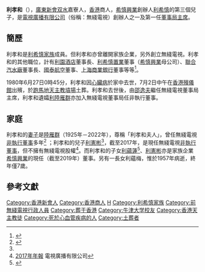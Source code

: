 {{infobox officeholder
|name=利孝和
|birth_date=1910年
|death_date={{death date and age|1980|6|27|1910|4|21}}
|office=[[電視廣播有限公司|電視廣播有限公司]][[董事局主席|董事局主席]]
|term_start=1967年11月19日
|term_end=1980年6月27日
|successor=[[邵逸夫|邵逸夫]]
|spouse=[[利陸雁群|利陸雁群]]
|children=[[利藴梅|利藴梅]]<br>[[利蘊珍|利蘊珍]]<br/>[[利蘊蓮|利蘊蓮]]<br/>[[利憲彬|利憲彬]]
| parents = [[利希慎|利希慎]]（父親）
}}

'''利孝和'''（{{bd|1910年|4月21日|1980年|6月27日|catIdx=L利}}），[[廣東|廣東]][[新會|新會]][[双水|双水]]嘉寮人，[[香港|香港]]商人，[[希慎興業|希慎興業]]創辦人[[利希慎|利希慎]]的第三個兒子，是[[電視廣播有限公司|電視廣播有限公司]]（俗稱：無綫電視）創辦人之一及第一任[[董事長|董事局主席]]。

==簡歷==
利孝和是[[利希慎家族|利希慎家族]]成員。但利孝和亦曾離開家族企業，另外創立無綫電視。利孝和的其他職位，計有[[利園酒店|利園酒店]]董事長、[[利希慎置業|利希慎置業]]董事（[[希慎興業|希慎興業]]母公司）、[[聯合汽水廠|聯合汽水廠]]董事長、[[國泰航空|國泰航空]]董事、[[上海商業銀行|上海商業銀行]]董事等等<ref name=death>{{cite news|title=利孝和病逝|date=1980年6月27日|newspaper=工商晚報|language=zh-hk|page=1}}</ref>。

1980年6月27日0時45分，利孝和因[[心臟病|心臟病]]於家中去世，7月2日中午在[[香港殯儀館|香港殯儀館]]出殯，於[[跑馬地天主教墳場|跑馬地天主教墳場]]土葬。利孝和去世後，由[[邵逸夫|邵逸夫]]繼任無綫電視董事局主席，利孝和遺孀[[利陸雁群|利陸雁群]]亦加入無綫電視董事局任非執行董事。

==家庭==
利孝和的[[妻子|妻子]]是[[利陸雁群|陸雁群]]（1925年－2022年），尊稱「利孝和夫人」，曾任無綫電視[[非執行董事|非執行董事]]多年<ref name=李八方>{{cite news|url=https://hk.news.appledaily.com/local/daily/article/20120204/16041532|title=利孝和夫人唔做　TVB又有人事變動|department=《隔牆有耳》專欄|author=李八方|publisher=[[蘋果日報_(香港)|蘋果日報]]|publication-place=香港|date=2012-02-04|accessdate=2018-10-22|archive-date=2018-10-23|archive-url=https://web.archive.org/web/20181023034840/https://hk.news.appledaily.com/local/daily/article/20120204/16041532|dead-url=yes}}</ref> ；利孝和的兒子[[利憲彬|利憲彬]]<ref name=李八方/>，截至2017年，是現任無綫電視[[非執行董事|非執行董事]]，但不擁有無綫電視股權<ref>[http://www.hkexnews.hk/listedco/listconews/SEHK/2018/0419/LTN201804199990_C.PDF 2017年年報] {{Wayback|url=http://www.hkexnews.hk/listedco/listconews/SEHK/2018/0419/LTN201804199990_C.PDF |date=20181022232800 }}電視廣播有限公司</ref>。而利孝和的子女[[利蘊蓮|利蘊蓮]]<ref>{{cite news|url=https://www.hk01.com/%E8%B2%A1%E7%B6%93%E5%BF%AB%E8%A8%8A/258458/%E6%BA%AB%E5%A4%9A%E5%A8%9C%E6%89%8B%E8%A8%98-%E5%88%A9%E5%AD%9D%E5%92%8C%E5%A4%AB%E4%BA%BA%E6%AF%8D%E5%A5%B3%E8%A3%9D%E7%8F%BE%E8%BA%AB-%E5%A5%B3%E5%85%92%E5%88%A9%E8%98%8A%E8%93%AE%E7%AD%96%E5%8A%83%E5%9B%9B%E4%BB%A3%E5%90%8C%E5%A0%82|title=【溫多娜手記】利孝和夫人母女裝現身　女兒利蘊蓮策劃四代同堂|department=專欄《溫多娜手記》|work=[[香港01|香港01]]|author=溫多娜|date=2018年11月13日|accessdate=2018-11-22|archive-date=2021-07-21|archive-url=https://web.archive.org/web/20210721201918/https://www.hk01.com/%E8%B2%A1%E7%B6%93%E5%BF%AB%E8%A8%8A/258458/%E6%BA%AB%E5%A4%9A%E5%A8%9C%E6%89%8B%E8%A8%98-%E5%88%A9%E5%AD%9D%E5%92%8C%E5%A4%AB%E4%BA%BA%E6%AF%8D%E5%A5%B3%E8%A3%9D%E7%8F%BE%E8%BA%AB-%E5%A5%B3%E5%85%92%E5%88%A9%E8%98%8A%E8%93%AE%E7%AD%96%E5%8A%83%E5%9B%9B%E4%BB%A3%E5%90%8C%E5%A0%82|dead-url=no}}</ref>、[[利憲彬|利憲彬]]亦是家族企業[[希慎興業|希慎興業]]的現任（截至2019年）董事。另有一長女利蘊梅，惟於1957年病逝，終年僅7歲。

==參考文獻==
{{reflist}}
{{希慎興業}}

{{DEFAULTSORT: Lee, HW}}
[[Category:香港新會人|Category:香港新會人]]
[[Category:香港商人|Category:香港商人]]
[[Category:利姓|H]]
[[Category:利希慎家族|Category:利希慎家族]]
[[Category:前無綫電視行政人員|Category:前無綫電視行政人員]]
[[Category:葬于香港|Category:葬于香港]]
[[Category:牛津大学校友|Category:牛津大学校友]]
[[Category:香港天主教徒|Category:香港天主教徒]]
[[Category:死於心血管疾病的人|Category:死於心血管疾病的人]]
[[Category:土葬者|Category:土葬者]]